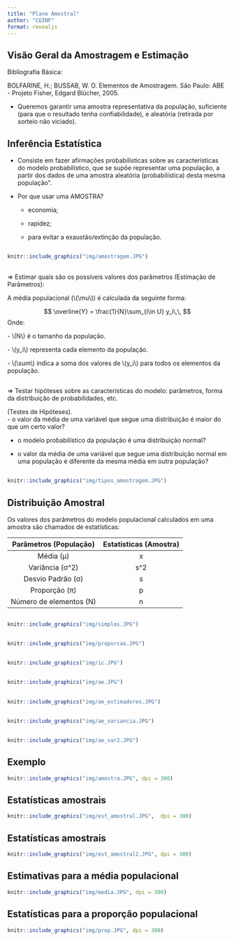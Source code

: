 ```yaml
---
title: "Plano Amostral"
author: "CGINF"
format: revealjs
---
```


## Visão Geral da Amostragem e Estimação

Bibliografia Básica:

BOLFARINE, H.; BUSSAB, W. O. Elementos de Amostragem. São Paulo: ABE - Projeto Fisher, Edgard Blücher, 2005.

-   Queremos garantir uma amostra representativa da população, suficiente (para que o resultado tenha confiabilidade), e aleatória (retirada por sorteio não viciado).

## Inferência Estatística

-   Consiste em fazer afirmações probabilísticas sobre as características do modelo probabilístico, que se supõe representar uma população, a partir dos dados de uma amostra aleatória (probabilística) desta mesma população".

-   Por que usar uma AMOSTRA?

     - economia;

     - rapidez;

     - para evitar a exaustão/extinção da população.
     
## 

```r
knitr::include_graphics("img/amostragem.JPG")
```


## 

=\> Estimar quais são os possíveis valores dos parâmetros (Estimação de Parâmetros):

A média populacional (\\(\\mu\\)) é calculada da seguinte forma:

$$ 
\overline{Y} = \frac{1}{N}\sum_{i\in U} y_i\,\,
$$ 
Onde:

\- \\(N\\) é o tamanho da população.

\- \\(y_i\\) representa cada elemento da população.

\- \\(\\sum\\) indica a soma dos valores de \\(y_i\\) para todos os elementos da população.


## 

=\> Testar hipóteses sobre as características do modelo: parâmetros, forma da distribuição de probabilidades, etc.

(Testes de Hipóteses).\
- o valor da média de uma variável que segue uma distribuição é maior do que um certo valor?

-   o modelo probabilístico da população é uma distribuição normal?

-   o valor da média de uma variável que segue uma distribuição normal em uma população é diferente da mesma média em outra população?

## 

```r
knitr::include_graphics("img/tipos_amostragem.JPG")
```

## Distribuição Amostral

Os valores dos parâmetros do modelo populacional calculados em uma amostra são chamados de estatísticas:

| Parâmetros (População)  | Estatísticas (Amostra) |
|:-----------------------:|:----------------------:|
|        Média (μ)        |           x            |
|    Variância (σ\^2)     |          s\^2          |
|    Desvio Padrão (σ)    |           s            |
|      Proporção (π)      |           p            |
| Número de elementos (N) |           n            |

## 

```r
knitr::include_graphics("img/simples.JPG")
```

## 

```r
knitr::include_graphics("img/proporcao.JPG")
```


## 

```r
knitr::include_graphics("img/ic.JPG")
```


## 

```r
knitr::include_graphics("img/ae.JPG")
```


## 

```r
knitr::include_graphics("img/ae_estimadores.JPG")
```

## 

```r
knitr::include_graphics("img/ae_variancia.JPG")
```


## 

```r
knitr::include_graphics("img/ae_var2.JPG")
```

## Exemplo 

```r
knitr::include_graphics("img/amostra.JPG", dpi = 300)
```


## Estatísticas amostrais 

```r
knitr::include_graphics("img/est_amostral.JPG",  dpi = 300)
```


## Estatísticas amostrais 

```r
knitr::include_graphics("img/est_amostral2.JPG", dpi = 300)
```

## Estimativas para a média populacional 

```r
knitr::include_graphics("img/media.JPG", dpi = 300)
```

## Estatísticas para a proporção populacional

```r
knitr::include_graphics("img/prop.JPG", dpi = 300)
```